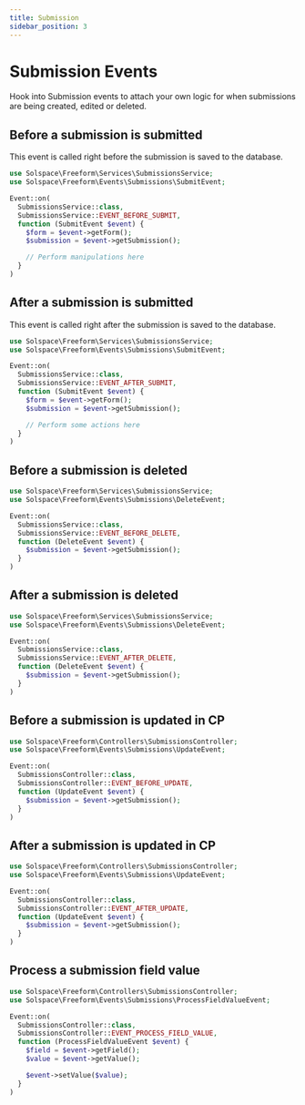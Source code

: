 ```yaml
---
title: Submission
sidebar_position: 3
---
```


# Submission Events

Hook into Submission events to attach your own logic for when submissions are being created, edited or deleted.

## Before a submission is submitted

This event is called right before the submission is saved to the database.

```php showLineNumbers
use Solspace\Freeform\Services\SubmissionsService;
use Solspace\Freeform\Events\Submissions\SubmitEvent;

Event::on(
  SubmissionsService::class,
  SubmissionsService::EVENT_BEFORE_SUBMIT,
  function (SubmitEvent $event) {
    $form = $event->getForm();
    $submission = $event->getSubmission();

    // Perform manipulations here
  }
)
```

## After a submission is submitted

This event is called right after the submission is saved to the database.

```php showLineNumbers
use Solspace\Freeform\Services\SubmissionsService;
use Solspace\Freeform\Events\Submissions\SubmitEvent;

Event::on(
  SubmissionsService::class,
  SubmissionsService::EVENT_AFTER_SUBMIT,
  function (SubmitEvent $event) {
    $form = $event->getForm();
    $submission = $event->getSubmission();

    // Perform some actions here
  }
)
```

## Before a submission is deleted

```php showLineNumbers
use Solspace\Freeform\Services\SubmissionsService;
use Solspace\Freeform\Events\Submissions\DeleteEvent;

Event::on(
  SubmissionsService::class,
  SubmissionsService::EVENT_BEFORE_DELETE,
  function (DeleteEvent $event) {
    $submission = $event->getSubmission();
  }
)
```

## After a submission is deleted

```php showLineNumbers
use Solspace\Freeform\Services\SubmissionsService;
use Solspace\Freeform\Events\Submissions\DeleteEvent;

Event::on(
  SubmissionsService::class,
  SubmissionsService::EVENT_AFTER_DELETE,
  function (DeleteEvent $event) {
    $submission = $event->getSubmission();
  }
)
```

## Before a submission is updated in CP

```php showLineNumbers
use Solspace\Freeform\Controllers\SubmissionsController;
use Solspace\Freeform\Events\Submissions\UpdateEvent;

Event::on(
  SubmissionsController::class,
  SubmissionsController::EVENT_BEFORE_UPDATE,
  function (UpdateEvent $event) {
    $submission = $event->getSubmission();
  }
)
```

## After a submission is updated in CP

```php showLineNumbers
use Solspace\Freeform\Controllers\SubmissionsController;
use Solspace\Freeform\Events\Submissions\UpdateEvent;

Event::on(
  SubmissionsController::class,
  SubmissionsController::EVENT_AFTER_UPDATE,
  function (UpdateEvent $event) {
    $submission = $event->getSubmission();
  }
)
```

## Process a submission field value <Badge type="feature" text="4.1.12+" />

```php showLineNumbers
use Solspace\Freeform\Controllers\SubmissionsController;
use Solspace\Freeform\Events\Submissions\ProcessFieldValueEvent;

Event::on(
  SubmissionsController::class,
  SubmissionsController::EVENT_PROCESS_FIELD_VALUE,
  function (ProcessFieldValueEvent $event) {
    $field = $event->getField();
    $value = $event->getValue();

    $event->setValue($value);
  }
)
```
